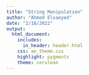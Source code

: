 ```yaml
---
title: "String Manipulation"
author: "Ahmed Elsaeyed"
date: "2/18/2022"
output:
  html_document:
    includes:
      in_header: header.html
    css: ae_theme.css
    highlight: pygments
    theme: cerulean
---
```


```r

```

```r

```

```r

```

```r

```

```r


```


```r

```


```r

```


```r

```

```r

```

```r

```
